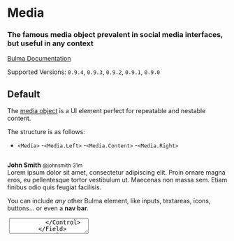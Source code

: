 


<Meta title="Layout/Media" component={Media} />

# Media

### The famous **media object** prevalent in social media interfaces, but useful in any context

[Bulma Documentation](https://bulma.io/documentation/layout/media-object/)

Supported Versions: `0.9.4`, `0.9.3`, `0.9.2`, `0.9.1`, `0.9.0`

## Default

The [media object](http://www.stubbornella.org/content/2010/06/25/the-media-object-saves-hundreds-of-lines-of-code) is a UI element perfect for repeatable and nestable content.

The structure is as follows:

- `<Media>`
  -`<Media.Left>`
  -`<Media.Content>`
  -`<Media.Right>`

<Canvas>
  <Story name="Default">
    <Media>
      <Media.Left>
        <Image size="64x64">
          <Image.Content src="https://bulma.io/images/placeholders/128x128.png" />
        </Image>
      </Media.Left>
      <Media.Content>
        <Content>
          <p>
            <strong>John Smith</strong> <small>@johnsmith</small> <small>31m</small>
            <br />
            Lorem ipsum dolor sit amet, consectetur adipiscing elit. Proin ornare magna eros, eu pellentesque tortor vestibulum ut. Maecenas non massa sem. Etiam finibus odio quis feugiat facilisis.
          </p>
        </Content>
        <Level mobile>
          <Level.Left>
            <Level.Item component="a">
              <Icon size="small">
                <FontAwesomeIcon icon={faReply} />
              </Icon>
            </Level.Item>
            <Level.Item component="a">
              <Icon size="small">
                <FontAwesomeIcon icon={faRetweet} />
              </Icon>
            </Level.Item>
            <Level.Item component="a">
              <Icon size="small">
                <FontAwesomeIcon icon={faHeart} />
              </Icon>
            </Level.Item>
          </Level.Left>
        </Level>
      </Media.Content>
    </Media>
  </Story>
</Canvas>

You can include *any* other Bulma element, like inputs, textareas, icons, buttons... or even a **nav bar**.

<Canvas>
  <Story name="Example">
    <Media>
      <Media.Left>
        <Image size="64x64">
          <Image.Content src="https://bulma.io/images/placeholders/128x128.png" />
        </Image>
      </Media.Left>
      <Media.Content>
        <Field>
          <Control>
            <Textarea placeholder="Add a comment..." />
          </Control>
        </Field>
        <Level>
          <Level.Left>
            <Level.Item>
              <Button color="info" component="a">Submit</Button>
            </Level.Item>
          </Level.Left>
          <Level.Right>
            <Level.Item>
              <Checkbox>
                <input type="checkbox" />
                <span>{' Press enter to submit'}</span>
              </Checkbox>
            </Level.Item>
          </Level.Right>
        </Level>
      </Media.Content>
    </Media>
  </Story>
</Canvas>

## Nesting

You can nest media objects up to **3 levels** deep.

<Canvas>
  <Story name="Nesting">
    <React.Fragment>
      <Media>
        <Media.Left>
          <Image size="64x64">
            <Image.Content src="https://bulma.io/images/placeholders/128x128.png" />
          </Image>
        </Media.Left>
        <Media.Content>
          <Content>
            <p>
              <strong>Barbara Middleton</strong>
              <br />
              Lorem ipsum dolor sit amet, consectetur adipiscing elit. Duis porta eros lacus, nec ultricies elit blandit non. Suspendisse pellentesque mauris sit amet dolor blandit rutrum. Nunc in tempus turpis.
              <br />
              <small><a>Like</a> · <a>Reply</a> · 3 hrs</small>
            </p>
          </Content>
          <Media>
            <Media.Left>
              <Image size="48x48">
                <Image.Content src="https://bulma.io/images/placeholders/96x96.png" />
              </Image>
            </Media.Left>
            <Media.Content>
              <Content>
                <p>
              <strong>Sean Brown</strong>
                  <br />
                  Donec sollicitudin urna eget eros malesuada sagittis. Pellentesque habitant morbi tristique senectus et netus et malesuada fames ac turpis egestas. Aliquam blandit nisl a nulla sagittis, a lobortis leo feugiat.
                  <br />
                  <small><a>Like</a> · <a>Reply</a> · 2 hrs</small>
                </p>
              </Content>
              <Media>
                Vivamus quis semper metus, non tincidunt dolor. Vivamus in mi eu lorem cursus ullamcorper sit amet nec massa.
              </Media>
              <Media>
                Morbi vitae diam et purus tincidunt porttitor vel vitae augue. Praesent malesuada metus sed pharetra euismod. Cras tellus odio, tincidunt iaculis diam non, porta aliquet tortor.
              </Media>
            </Media.Content>
          </Media>
          <Media>
            <Media.Left>
              <Image size="48x48">
                <Image.Content src="https://bulma.io/images/placeholders/96x96.png" />
              </Image>
            </Media.Left>
            <Media.Content>
              <Content>
                <p>
                  <strong>Kayli Eunice </strong>
                  <br />
                  Sed convallis scelerisque mauris, non pulvinar nunc mattis vel. Maecenas varius felis sit amet magna vestibulum euismod malesuada cursus libero. Vestibulum ante ipsum primis in faucibus orci luctus et ultrices posuere cubilia Curae; Phasellus lacinia non nisl id feugiat.
                  <br />
                  <small><a>Like</a> · <a>Reply</a> · 2 hrs</small>
                </p>
              </Content>
            </Media.Content>
          </Media>
        </Media.Content>
      </Media>
      <Media>
        <Media.Left>
          <Image size="64x64">
            <Image.Content src="https://bulma.io/images/placeholders/128x128.png" />
          </Image>
        </Media.Left>
        <Media.Content>
          <Field>
            <Control>
              <Textarea placeholder="Add a comment..." />
            </Control>
          </Field>
          <Field>
            <Control>
              <Button>Post comment</Button>
            </Control>
          </Field>
        </Media.Content>
      </Media>
    </React.Fragment>
  </Story>
</Canvas>

## Media Props

<ArgsTable of={Media} />

## Media.Left Props

<ArgsTable of={Media.Left} />

## Media.Content Props

<ArgsTable of={Media.Content} />

## Media.Right Props

<ArgsTable of={Media.Right} />
